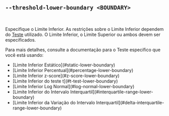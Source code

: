 ## `--threshold-lower-boundary <BOUNDARY>`

<br />

Especifique o Limite Inferior. As restrições sobre o Limite Inferior dependem do [Teste][tests] utilizado. O Limite Inferior, o Limite Superior ou ambos devem ser especificados.

Para mais detalhes, consulte a documentação para o Teste específico que você está usando:

<ul>
  <li>[Limite Inferior Estático](#static-lower-boundary)</li>
  <li>[Limite Inferior Percentual](#percentage-lower-boundary)</li>
  <li>[Limite Inferior z-score](#z-score-lower-boundary)</li>
  <li>[Limite Inferior do teste t](#t-test-lower-boundary)</li>
  <li>[Limite Inferior Log Normal](#log-normal-lower-boundary)</li>
  <li>[Limite Inferior do Intervalo Interquartil](#interquartile-range-lower-boundary)</li>
  <li>[Limite Inferior da Variação do Intervalo Interquartil](#delta-interquartile-range-lower-boundary)</li>
</ul>

[tests]: #--threshold-test-test